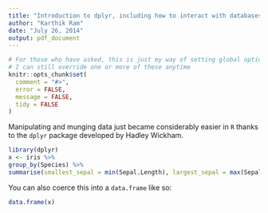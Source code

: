 ```yaml
---
title: "Introduction to dplyr, including how to interact with databases"
author: "Karthik Ram"
date: "July 26, 2014"
output: pdf_document
---
```



```r
# For those who have asked, this is just my way of setting global options to the chunks remaining in the document
# I can still override one or more of these anytime
knitr::opts_chunk$set(
  comment = "#>",
  error = FALSE,
  message = FALSE,
  tidy = FALSE
)
```


Manipulating and munging data just became considerably easier in `R` thanks to the `dplyr` package developed by Hadley Wickham.

```r
library(dplyr)
x <- iris %>%  
group_by(Species) %>%
summarise(smallest_sepal = min(Sepal.Length), largest_sepal = max(Sepal.Length)) 
```

You can also coerce this into a `data.frame` like so:

```r
data.frame(x)
```

